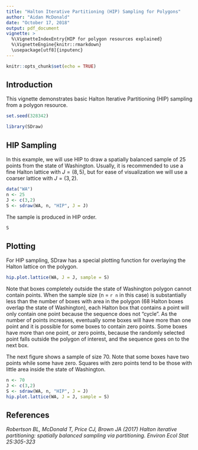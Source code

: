 ---
title: "Halton Iterative Partitioning (HIP) Sampling for Polygons"
author: "Aidan McDonald"
date: "October 17, 2018"
output: pdf_document
vignette: >
  %\VignetteIndexEntry{HIP for polygon resources explained}
  %\VignetteEngine{knitr::rmarkdown}
  \usepackage[utf8]{inputenc}
---

```{r setup, include=FALSE}
knitr::opts_chunk$set(echo = TRUE)
```

## Introduction

This vignette demonstrates basic Halton Iterative Partitioning (HIP) sampling from a polygon resource.

```{r include=FALSE}
set.seed(328342)
```

```{r import, echo=TRUE}
library(SDraw)
```

## HIP Sampling

In this example, we will use HIP to draw a spatially balanced sample of 25 points from the state of Washington. Usually, it is recommended to use a fine Halton lattice with $J = (8,5)$, but for ease of visualization we will use a coarser lattice with $J = (3,2)$.

```{r sampling}
data("WA")
n <- 25
J <- c(3,2)
S <- sdraw(WA, n, "HIP", J = J)
```
 
The sample is produced in HIP order. 

```{r}
S
```

## Plotting

For HIP sampling, SDraw has a special plotting function for overlaying the Halton lattice on the polygon.
```{r plot}
hip.plot.lattice(WA, J = J, sample = S)
```

Note that boxes completely outside the state of Washington polygon cannot contain points.  When the sample size (n = `r n` in this case) is substantially less than the number of boxes with area in the polygon (68 Halton boxes overlap the state of Washington), each Halton box that contains a point will only contain one point because the sequence does not "cycle". As the number of points increases, eventually some boxes will have more than one point and it is possible for some boxes to contain zero points. Some boxes have more than one point, or zero points, because the randomly selected point falls outside the polygon of interest, and the sequence goes on to the next box.  

The next figure shows a sample of size 70. Note that some boxes have two points while some have zero. Squares with zero points tend to be those with little area inside the state of Washington.


```{r}
n <- 70
J <- c(3,2)
S <- sdraw(WA, n, "HIP", J = J)
hip.plot.lattice(WA, J = J, sample = S)
```


## References

*Robertson BL, McDonald T, Price CJ, Brown JA (2017) Halton iterative partitioning: spatially balanced sampling via partitioning. Environ Ecol Stat 25:305-323*


